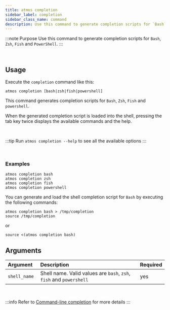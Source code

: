```yaml
---
title: atmos completion
sidebar_label: completion
sidebar_class_name: command
description: Use this command to generate completion scripts for `Bash`, `Zsh`, `Fish` and `PowerShell`.
---
```


:::note Purpose
Use this command to generate completion scripts for `Bash`, `Zsh`, `Fish` and `PowerShell`.
:::

<br/>

<Screengrab title="atmos completion --help" slug="atmos-completion--help" />

## Usage

Execute the `completion` command like this:

```shell
atmos completion [bash|zsh|fish|powershell]
```

This command generates completion scripts for `Bash`, `Zsh`, `Fish` and `powershell`.

When the generated completion script is loaded into the shell, pressing the tab key twice displays the available commands and the help.

<br/>

:::tip
Run `atmos completion --help` to see all the available options
:::

<br/>

### Examples

```shell
atmos completion bash
atmos completion zsh
atmos completion fish
atmos completion powershell
```

You can generate and load the shell completion script for `Bash` by executing the following commands:

```shell
atmos completion bash > /tmp/completion
source /tmp/completion
```

or

```shell
source <(atmos completion bash)
```

## Arguments

| Argument      | Description                                                         | Required |
|:--------------|:--------------------------------------------------------------------|:---------|
| `shell_name ` | Shell name. Valid values are `bash`, `zsh`, `fish` and `powershell` | yes      |

<br/>

:::info
Refer to [Command-line completion](https://en.wikipedia.org/wiki/Command-line_completion) for more details
:::
